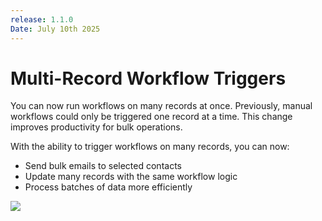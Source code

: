 ```yaml
---
release: 1.1.0
Date: July 10th 2025
---
```


# Multi-Record Workflow Triggers

You can now run workflows on many records at once. Previously, manual workflows could only be triggered one record at a time. This change improves productivity for bulk operations.

With the ability to trigger workflows on many records, you can now:
- Send bulk emails to selected contacts
- Update many records with the same workflow logic
- Process batches of data more efficiently

![](/images/releases/1.1/1.1-multi-manual-trigger.png)